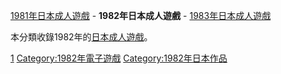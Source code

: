 {{Adultgame-YearCat}}
[[:Category:1981年日本成人遊戲|1981年日本成人遊戲]] - '''1982年日本成人遊戲''' - [[:Category:1983年日本成人遊戲|1983年日本成人遊戲]]

本分類收錄1982年的[[日本成人遊戲|日本成人遊戲]]。


[[Category:各年日本成人遊戲|1]]
[[Category:1982年電子遊戲|Category:1982年電子遊戲]]
[[Category:1982年日本作品|Category:1982年日本作品]]